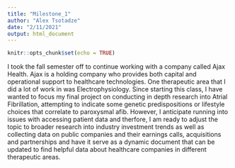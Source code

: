 ```yaml
---
title: "Milestone_1"
author: "Alex Tsotadze"
date: "2/11/2021"
output: html_document
---
```


```r
knitr::opts_chunk$set(echo = TRUE)
```

I took the fall semester off to continue working with a company called Ajax Health. Ajax is a holding company who provides both capital and operational support to healthcare technologies. One therapeutic area that I did a lot of work in was Electrophysiology. Since starting this class, I have wanted to focus my final project on conducting in depth research into Atrial Fibrillation, attempting to indicate some genetic predispositions or lifestyle choices that correlate to paroxysmal afib. However, I anticipate running into issues with accessing patient data and therfore, I am ready to adjust the topic to broader research into industry investment trends as well as collecting data on public companies and their earnings calls, acquisitions and partnerships and have it serve as a dynamic document that can be updated to find helpful data about healthcare companies in different therapeutic areas. 